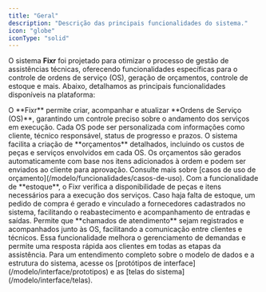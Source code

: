 ```yaml
---
title: "Geral"
description: "Descrição das principais funcionalidades do sistema."
icon: "globe"
iconType: "solid"
---
```


O sistema **Fixr** foi projetado para otimizar o processo de gestão de assistências técnicas, oferecendo funcionalidades específicas para o controle de ordens de serviço (OS), geração de orçamentos, controle de estoque e mais. Abaixo, detalhamos as principais funcionalidades disponíveis na plataforma:

<CardGroup cols={2}>

<Card title='Gestão de Ordens de Serviço' icon='wrench'>
    O **Fixr** permite criar, acompanhar e atualizar **Ordens de Serviço (OS)**, garantindo um
    controle preciso sobre o andamento dos serviços em execução. Cada OS pode ser personalizada com
    informações como cliente, técnico responsável, status de progresso e prazos.
</Card>

<Card title='Criação de Orçamentos' icon='calculator'>
    O sistema facilita a criação de **orçamentos** detalhados, incluindo os custos de peças e
    serviços envolvidos em cada OS. Os orçamentos são gerados automaticamente com base nos itens
    adicionados à ordem e podem ser enviados ao cliente para aprovação. Consulte mais sobre [casos
    de uso de orçamento](/modelo/funcionalidades/casos-de-uso).
</Card>

<Card title='Controle de Estoque de Peças' icon='warehouse'>
    Com a funcionalidade de **estoque**, o Fixr verifica a disponibilidade de peças e itens
    necessários para a execução dos serviços. Caso haja falta de estoque, um pedido de compra é
    gerado e vinculado a fornecedores cadastrados no sistema, facilitando o reabastecimento e
    acompanhamento de entradas e saídas.
</Card>

<Card title='Gestão de Chamados' icon='megaphone'>
    Permite que **chamados de atendimento** sejam registrados e acompanhados junto às OS,
    facilitando a comunicação entre clientes e técnicos. Essa funcionalidade melhora o gerenciamento
    de demandas e permite uma resposta rápida aos clientes em todas as etapas da assistência.
</Card>

</CardGroup>

<Note>
    Para um entendimento completo sobre o modelo de dados e a estrutura do sistema, acesse os
    [protótipos de interface](/modelo/interface/prototipos) e as [telas do
    sistema](/modelo/interface/telas).
</Note>
